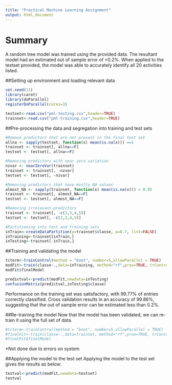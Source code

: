 ```yaml
---
title: "Practical Machine Learning Assignment"
output: html_document
---
```


# Summary

A random tree model was trained using the provided data. The resultant model had an estimated out of sample error of <0.2%. When applied to the testset provided, the model was able to accurately identify all 20 activities listed.

##Setting up environment and loading relevant data

```r
set.seed(11)
library(caret)
library(doParallel)
registerDoParallel(cores=3)

testset<-read.csv("pml-testing.csv",header=TRUE)
trainset<-read.csv("pml-training.csv",header=TRUE)

```

##Pre-processing the data and segregation into training and test sets

```r
#Remove predictors that are not present in the final test set
allna <- sapply(testset, function(x) mean(is.na(x))) ==1
trainset <- trainset[, allna==F]
testset <- testset[, allna==F]

#Removing predictors with near zero variation
nzvar <- nearZeroVar(trainset)
trainset <- trainset[, -nzvar]
testset <- testset[, -nzvar]

#Removing predictors that have mostly NA values
almost_NA <- sapply(trainset, function(x) mean(is.na(x))) > 0.95
trainset <- trainset[, almost_NA==F]
testset <- testset[, almost_NA==F]

#Removing irrelevant predictors 
trainset <- trainset[, -c(1,3,4,5)]
testset <- testset[, -c(1,3,4,5)]

#Partitioning into test and training sets
inTrain<-createDataPartition(y=trainset$classe, p=0.7, list=FALSE)
inTraining<-trainset[inTrain,]
inTesting<-trainset[-inTrain,]


```


##Training and validating the model

```r
tcterm<-trainControl(method = "boot", number=5,allowParallel = TRUE)
modFit<-train(classe~.,data=inTraining, method="rf",prox=TRUE, trControl = tcterm)
modFit$finalModel

predictval<-predict(modFit,newdata=inTesting)
confusionMatrix(predictval,inTesting$classe)
```

Performance on the training set was satisfactory, with 99.77% of entries correctly classified.
Cross validation results in an accuracy of 99.86%, suggesting that the out of sample error can be estimated less than 0.2%.

##Re-training the model
Now that the model has been validated, we can re-train it using the full set of data.

```r
#tcterm<-trainControl(method = "boot", number=5,allowParallel = TRUE)
#finalFit<-train(classe~.,data=trainset, method="rf",prox=TRUE, trControl = tcterm)
#finalFit$finalModel
```

*Not done due to errors on system

##Applying the model to the test set
Applying the model to the test set gives the results as below:
```r
testval<-predict(modFit,newdata=testset)
testval
```

